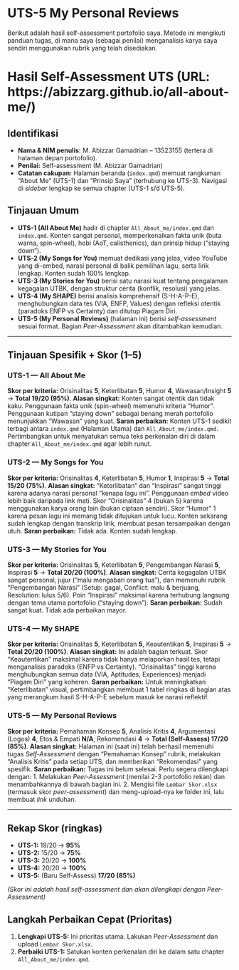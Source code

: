 # UTS-5 My Personal Reviews

Berikut adalah hasil self-assessment portofolio saya. Metode ini mengikuti panduan tugas, di mana saya (sebagai penilai) menganalisis karya saya sendiri menggunakan rubrik yang telah disediakan.

# Hasil Self-Assessment UTS (URL: https://abizzarg.github.io/all-about-me/)

## Identifikasi

* **Nama & NIM penulis:** M. Abizzar Gamadrian – 13523155 (tertera di halaman depan portofolio).
* **Penilai:** Self-assessment (M. Abizzar Gamadrian)
* **Catatan cakupan:** Halaman beranda (`index.qmd`) memuat rangkuman "About Me" (UTS-1) dan "Prinsip Saya" (terhubung ke UTS-3). Navigasi di *sidebar* lengkap ke semua chapter (UTS-1 s/d UTS-5).

## Tinjauan Umum

* **UTS-1 (All About Me)** hadir di chapter `All_About_me/index.qmd` dan `index.qmd`. Konten sangat personal, memperkenalkan fakta unik (buta warna, spin-wheel), hobi (AoT, calisthenics), dan prinsip hidup ("staying down").
* **UTS-2 (My Songs for You)** memuat dedikasi yang jelas, video YouTube yang di-embed, narasi personal di balik pemilihan lagu, serta lirik lengkap. Konten sudah 100% lengkap.
* **UTS-3 (My Stories for You)** berisi satu narasi kuat tentang pengalaman kegagalan UTBK, dengan struktur cerita (konflik, resolusi) yang jelas.
* **UTS-4 (My SHAPE)** berisi analisis komprehensif (S-H-A-P-E), menghubungkan data tes (VIA, ENFP, Values) dengan refleksi otentik (paradoks ENFP vs Certainty) dan ditutup Piagam Diri.
* **UTS-5 (My Personal Reviews)** (halaman ini) berisi *self-assessment* sesuai format. Bagian *Peer-Assessment* akan ditambahkan kemudian.

---

## Tinjauan Spesifik + Skor (1–5)

### UTS-1 — All About Me

**Skor per kriteria:** Orisinalitas **5**, Keterlibatan **5**, Humor **4**, Wawasan/Insight **5** → **Total 19/20 (95%)**.
**Alasan singkat:** Konten sangat otentik dan tidak kaku. Penggunaan fakta unik (spin-wheel) memenuhi kriteria "Humor". Penggunaan kutipan "staying down" sebagai benang merah portofolio menunjukkan "Wawasan" yang kuat.
**Saran perbaikan:** Konten UTS-1 sedikit terbagi antara `index.qmd` (Halaman Utama) dan `All_About_me/index.qmd`. Pertimbangkan untuk menyatukan semua teks perkenalan diri di dalam chapter `All_About_me/index.qmd` agar lebih runut.

### UTS-2 — My Songs for You

**Skor per kriteria:** Orisinalitas **4**, Keterlibatan **5**, Humor **1**, Inspirasi **5** → **Total 15/20 (75%)**.
**Alasan singkat:** "Keterlibatan" dan "Inspirasi" sangat tinggi karena adanya narasi personal "kenapa lagu ini". Penggunaan *embed* video lebih baik daripada link mati. Skor "Orisinalitas" 4 (bukan 5) karena menggunakan karya orang lain (bukan ciptaan sendiri). Skor "Humor" 1 karena pesan lagu ini memang tidak ditujukan untuk lucu. Konten sekarang sudah lengkap dengan transkrip lirik, membuat pesan tersampaikan dengan utuh.
**Saran perbaikan:** Tidak ada. Konten sudah lengkap.

### UTS-3 — My Stories for You

**Skor per kriteria:** Orisinalitas **5**, Keterlibatan **5**, Pengembangan Narasi **5**, Inspirasi **5** → **Total 20/20 (100%)**.
**Alasan singkat:** Cerita kegagalan UTBK sangat personal, jujur ("malu mengabari orang tua"), dan memenuhi rubrik "Pengembangan Narasi" (Setup: gagal, Conflict: malu & berjuang, Resolution: lulus 5/6). Poin "Inspirasi" maksimal karena terhubung langsung dengan tema utama portofolio ("staying down").
**Saran perbaikan:** Sudah sangat kuat. Tidak ada perbaikan mayor.

### UTS-4 — My SHAPE

**Skor per kriteria:** Orisinalitas **5**, Keterlibatan **5**, Keautentikan **5**, Inspirasi **5** → **Total 20/20 (100%)**.
**Alasan singkat:** Ini adalah bagian terkuat. Skor "Keautentikan" maksimal karena tidak hanya melaporkan hasil tes, tetapi menganalisis paradoks (ENFP vs Certainty). "Orisinalitas" tinggi karena menghubungkan semua data (VIA, Aptitudes, Experiences) menjadi "Piagam Diri" yang koheren.
**Saran perbaikan:** Untuk meningkatkan "Keterlibatan" visual, pertimbangkan membuat 1 tabel ringkas di bagian atas yang merangkum hasil S-H-A-P-E sebelum masuk ke narasi reflektif.

### UTS-5 — My Personal Reviews

**Skor per kriteria:** Pemahaman Konsep **5**, Analisis Kritis **4**, Argumentasi (Logos) **4**, Etos & Empati **N/A**, Rekomendasi **4** → **Total (Self-Assess) 17/20 (85%)**.
**Alasan singkat:** Halaman ini (saat ini) telah berhasil memenuhi tugas *Self-Assessment* dengan "Pemahaman Konsep" rubrik, melakukan "Analisis Kritis" pada setiap UTS, dan memberikan "Rekomendasi" yang spesifik.
**Saran perbaikan:** Tugas ini belum selesai. Perlu segera dilengkapi dengan:
1.  Melakukan *Peer-Assessment* (menilai 2-3 portofolio rekan) dan menambahkannya di bawah bagian ini.
2.  Mengisi file `Lembar Skor.xlsx` (termasuk skor *peer-assessment*) dan meng-upload-nya ke folder ini, lalu membuat *link* unduhan.

---

## Rekap Skor (ringkas)

* **UTS-1:** 19/20 → **95%**
* **UTS-2:** 15/20 → **75%**
* **UTS-3:** 20/20 → **100%**
* **UTS-4:** 20/20 → **100%**
* **UTS-5:** (Baru Self-Assess) **17/20 (85%)**

*(Skor ini adalah hasil self-assessment dan akan dilengkapi dengan Peer-Assessment)*

## Langkah Perbaikan Cepat (Prioritas)

1.  **Lengkapi UTS-5:** Ini prioritas utama. Lakukan *Peer-Assessment* dan upload `Lembar Skor.xlsx`.
2.  **Perbaiki UTS-1:** Satukan konten perkenalan diri ke dalam satu chapter `All_About_me/index.qmd`.